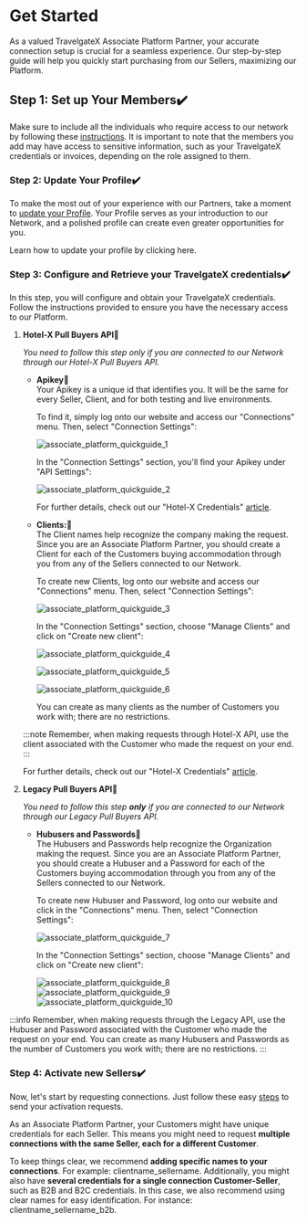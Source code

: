 ﻿---
sidebar_position: 1
---

# Get Started

As a valued TravelgateX Associate Platform Partner, your accurate connection setup is crucial for a seamless experience. Our step-by-step guide will help you quickly start purchasing from our Sellers, maximizing our Platform.

## Step 1: Set up Your Members✔️
Make sure to include all the individuals who require access to our network by following these [instructions](/kb/account-settings/users-management/how-to-add-manage-users-to-organization). It is important to note that the members you add may have access to sensitive information, such as your TravelgateX credentials or invoices, depending on the role assigned to them.

### Step 2: Update Your Profile✔️
To make the most out of your experience with our Partners, take a moment to [update your Profile](/kb/account-settings/company-profile/how-to-edit-and-customize-profile). Your Profile serves as your introduction to our Network, and a polished profile can create even greater opportunities for you.

Learn how to update your profile by clicking here.

### Step 3: Configure and Retrieve your TravelgateX credentials✔️
In this step, you will configure and obtain your TravelgateX credentials. Follow the instructions provided to ensure you have the necessary access to our Platform.

1. **Hotel-X Pull Buyers API🚀**

	_You need to follow this step only if you are connected to our Network through our Hotel-X Pull Buyers API._

	- **Apikey🔎**  
		Your Apikey is a unique id that identifies you. It will be the same for every Seller, Client, and for both testing and live environments.  
		
		To find it, simply log onto our website and access our "Connections" menu. Then, select "Connection Settings":

		![associate_platform_quickguide_1](https://storage.travelgate.com/kbase/associate_platform_quickguide_1.jpg)
		
		In the "Connection Settings" section, you'll find your Apikey under "API Settings":

		![associate_platform_quickguide_2](https://storage.travelgate.com/kbase/associate_platform_quickguide_2.jpg)

		For further details, check out our "Hotel-X Credentials" [article](/kb/our-products/are-you-a-buyer/getting-started-with-hotel-x-buyers-api/hotel-x-credentials).

	- **Clients:🔎**  
		The Client names help recognize the company making the request. Since you are an Associate Platform Partner, you should create a Client for each of the Customers buying accommodation through you from any of the Sellers connected to our Network.

		To create new Clients, log onto our website and access our "Connections" menu. Then, select "Connection Settings":

		![associate_platform_quickguide_3](https://storage.travelgate.com/kbase/associate_platform_quickguide_3.jpg)

		In the "Connection Settings" section, choose "Manage Clients" and click on "Create new client":

		![associate_platform_quickguide_4](https://storage.travelgate.com/kbase/associate_platform_quickguide_4.jpg)

		![associate_platform_quickguide_5](https://storage.travelgate.com/kbase/associate_platform_quickguide_5.jpg)

		![associate_platform_quickguide_6](https://storage.travelgate.com/kbase/associate_platform_quickguide_6.jpg)

		You can create as many clients as the number of Customers you work with; there are no restrictions.

	:::note
	Remember, when making requests through Hotel-X API, use the client associated with the Customer who made the request on your end.
	:::

	For further details, check out our "Hotel-X Credentials" [article](/kb/our-products/are-you-a-buyer/getting-started-with-hotel-x-buyers-api/hotel-x-credentials).

 
1. **Legacy Pull Buyers API🚀**

	_You need to follow this step **only** if you are connected to our Network through our Legacy Pull Buyers API._

	- **Hubusers and Passwords🔎**  
		The Hubusers and Passwords help recognize the Organization making the request. Since you are an Associate Platform Partner, you should create a Hubuser and a Password for each of the Customers buying accommodation through you from any of the Sellers connected to our Network.

		To create new Hubuser and Password, log onto our website and click in the "Connections" menu. Then, select "Connection Settings":

		![associate_platform_quickguide_7](https://storage.travelgate.com/kbase/associate_platform_quickguide_7.jpg)

		In the "Connection Settings" section, choose "Manage Clients" and click on "Create new client":

		![associate_platform_quickguide_8](https://storage.travelgate.com/kbase/associate_platform_quickguide_8.jpg)
		![associate_platform_quickguide_9](https://storage.travelgate.com/kbase/associate_platform_quickguide_9.jpg)
		![associate_platform_quickguide_10](https://storage.travelgate.com/kbase/associate_platform_quickguide_10.jpg)


:::info
Remember, when making requests through the Legacy API, use the Hubuser and Password associated with the Customer who made the request on your end. You can create as many Hubusers and Passwords as the number of Customers you work with; there are no restrictions.
:::

### Step 4: Activate new Sellers✔️
Now, let's start by requesting connections. Just follow these easy [steps](/kb/connections/my-connections/guick-guide-to-auto-activations) to send your activation requests.

As an Associate Platform Partner, your Customers might have unique credentials for each Seller. This means you might need to request **multiple connections with the same Seller, each for a different Customer**.

To keep things clear, we recommend **adding specific names to your connections**. For example: clientname_sellername. Additionally, you might also have **several credentials for a single connection Customer-Seller**, such as B2B and B2C credentials. In this case, we also recommend using clear names for easy identification. For instance: clientname_sellername_b2b.

<TipContactCustomerCare/>